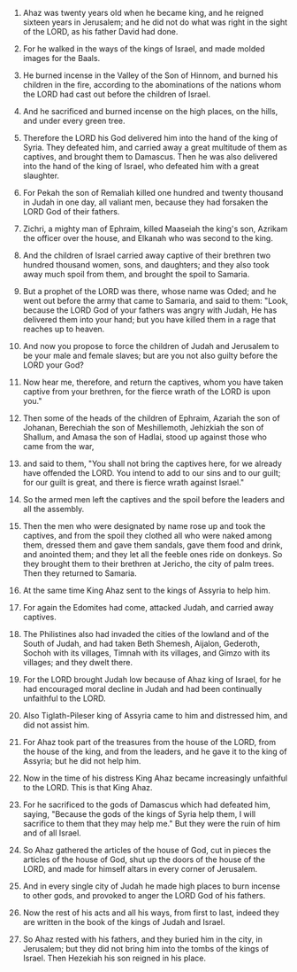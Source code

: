 
1. Ahaz was twenty years old when he became king, and he reigned sixteen years in Jerusalem; and he did not do what was right in the sight of the LORD, as his father David had done.

2. For he walked in the ways of the kings of Israel, and made molded images for the Baals.

3. He burned incense in the Valley of the Son of Hinnom, and burned his children in the fire, according to the abominations of the nations whom the LORD had cast out before the children of Israel.

4. And he sacrificed and burned incense on the high places, on the hills, and under every green tree.

5. Therefore the LORD his God delivered him into the hand of the king of Syria. They defeated him, and carried away a great multitude of them as captives, and brought them to Damascus. Then he was also delivered into the hand of the king of Israel, who defeated him with a great slaughter.

6. For Pekah the son of Remaliah killed one hundred and twenty thousand in Judah in one day, all valiant men, because they had forsaken the LORD God of their fathers.

7. Zichri, a mighty man of Ephraim, killed Maaseiah the king's son, Azrikam the officer over the house, and Elkanah who was second to the king.

8. And the children of Israel carried away captive of their brethren two hundred thousand women, sons, and daughters; and they also took away much spoil from them, and brought the spoil to Samaria.

9. But a prophet of the LORD was there, whose name was Oded; and he went out before the army that came to Samaria, and said to them: "Look, because the LORD God of your fathers was angry with Judah, He has delivered them into your hand; but you have killed them in a rage that reaches up to heaven.

10. And now you propose to force the children of Judah and Jerusalem to be your male and female slaves; but are you not also guilty before the LORD your God?

11. Now hear me, therefore, and return the captives, whom you have taken captive from your brethren, for the fierce wrath of the LORD is upon you."

12. Then some of the heads of the children of Ephraim, Azariah the son of Johanan, Berechiah the son of Meshillemoth, Jehizkiah the son of Shallum, and Amasa the son of Hadlai, stood up against those who came from the war,

13. and said to them, "You shall not bring the captives here, for we already have offended the LORD. You intend to add to our sins and to our guilt; for our guilt is great, and there is fierce wrath against Israel."

14. So the armed men left the captives and the spoil before the leaders and all the assembly.

15. Then the men who were designated by name rose up and took the captives, and from the spoil they clothed all who were naked among them, dressed them and gave them sandals, gave them food and drink, and anointed them; and they let all the feeble ones ride on donkeys. So they brought them to their brethren at Jericho, the city of palm trees. Then they returned to Samaria.

16. At the same time King Ahaz sent to the kings of Assyria to help him.

17. For again the Edomites had come, attacked Judah, and carried away captives.

18. The Philistines also had invaded the cities of the lowland and of the South of Judah, and had taken Beth Shemesh, Aijalon, Gederoth, Sochoh with its villages, Timnah with its villages, and Gimzo with its villages; and they dwelt there.

19. For the LORD brought Judah low because of Ahaz king of Israel, for he had encouraged moral decline in Judah and had been continually unfaithful to the LORD.

20. Also Tiglath-Pileser king of Assyria came to him and distressed him, and did not assist him.

21. For Ahaz took part of the treasures from the house of the LORD, from the house of the king, and from the leaders, and he gave it to the king of Assyria; but he did not help him.

22. Now in the time of his distress King Ahaz became increasingly unfaithful to the LORD. This is that King Ahaz.

23. For he sacrificed to the gods of Damascus which had defeated him, saying, "Because the gods of the kings of Syria help them, I will sacrifice to them that they may help me." But they were the ruin of him and of all Israel.

24. So Ahaz gathered the articles of the house of God, cut in pieces the articles of the house of God, shut up the doors of the house of the LORD, and made for himself altars in every corner of Jerusalem.

25. And in every single city of Judah he made high places to burn incense to other gods, and provoked to anger the LORD God of his fathers.

26. Now the rest of his acts and all his ways, from first to last, indeed they are written in the book of the kings of Judah and Israel.

27. So Ahaz rested with his fathers, and they buried him in the city, in Jerusalem; but they did not bring him into the tombs of the kings of Israel. Then Hezekiah his son reigned in his place.



